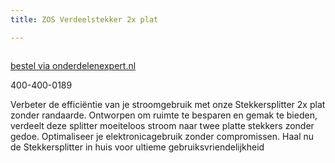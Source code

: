 ```yaml
---
title: ZOS Verdeelstekker 2x plat

---
```



<Image src={imageProduct} width={imageProduct.width} alt="" />

[bestel via onderdelenexpert.nl](https://www.onderdelenexpert.nl/zos-verdeelstekker-2x-plat-61050)

400-400-0189

Verbeter de efficiëntie van je stroomgebruik met onze Stekkersplitter 2x plat zonder randaarde. Ontworpen om ruimte te besparen en gemak te bieden, verdeelt deze splitter moeiteloos stroom naar twee platte stekkers zonder gedoe. Optimaliseer je elektronicagebruik zonder compromissen. Haal nu de Stekkersplitter in huis voor ultieme gebruiksvriendelijkheid
